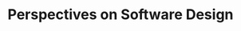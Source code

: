 ---
title: "Perspectives on Software Design"
# Designing interactive programs
# Tests with larger scope
# Testing web applications
---